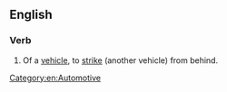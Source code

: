 ==English==
===Verb===
{{en-verb|head=[[rear]]-[[end]]}}
# {{transitive}} Of a [[vehicle]], to [[strike]] (another vehicle) from behind.

[[Category:en:Automotive]]